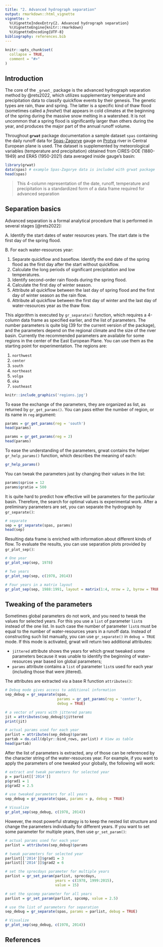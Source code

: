 ```yaml
---
title: "2. Advanced hydrograph separation"
output: rmarkdown::html_vignette
vignette: >
  %\VignetteIndexEntry{2. Advanced hydrograph separation}
  %\VignetteEngine{knitr::rmarkdown}
  %\VignetteEncoding{UTF-8}
bibliography: references.bib
---
```


```r
knitr::opts_chunk$set(
  collapse = TRUE,
  comment = "#>"
)
```

## Introduction

The core of the `_grwat_` package is the advanced hydrograph separation method by @rets2022, which utilizes supplementary temperature and precipitation data to classify quickflow events by their genesis. The genetic types are rain, thaw and spring. The latter is a specific kind of thaw flood (sometimes called a _freshet_) that appears in cold climates at the beginning of the spring during the massive snow melting in a watershed. It is not uncommon that a spring flood is significantly larger than others during the year, and produces the major part of the annual runoff volume.

Throughout __`grwat`__ package documentation a sample dataset `spas` containing the daily runoff data for [Spas-Zagorye](https://allrivers.info/gauge/protva-obninsk) gauge on [Protva](https://en.wikipedia.org/wiki/Protva) river in Central European plane is used. The dataset is supplemented by meteorological variables (temperature and precipitation) obtained from CIRES-DOE (1880-1949) and ERA5 (1950-2021) data averaged inside gauge's basin:

```r
library(grwat)
data(spas) # example Spas-Zagorye data is included with grwat package
head(spas)
```

> This 4-column representation of the date, runoff, temperature and precipitation is a standardized form of a data frame required for advanced separation

## Separation basics

Advanced separation is a formal analytical procedure that is performed in several stages [@rets2022]:

A. Identify the start dates of water resources years. The start date is the first day of the spring flood. 

B. For each water-resources year:

  1. Separate quickflow and baseflow. Identify the end date of the spring flood as the first day after the start without quickflow.
  1. Calculate the long periods of significant precipitation and low temperatures.
  1. Identify second-order rain floods during the spring flood.
  1. Calculate the first day of winter season.
  1. Attribute all quickflow between the last day of spring flood and the first day of winter season as the rain flow.
  1. Attribute all quickflow between the first day of winter and the last day of water-resources year as the thaw flow.

This algorithm is executed by `gr_separate()` function, which requires a 4-column data frame as specified earlier, and the list of parameters. The number parameters is quite big ($39$ for the current version of the package), and the parameters depend on the regional climate and the size of the river basin. Currently the recommended parameters are available for some regions in the center of the East European Plane. You can use them as the starting point for experimentation. The regions are:

1. `northwest`
2. `center`
3. `south`
4. `northeast`
5. `volga`
6. `oka`
7. `southeast`

```r
knitr::include_graphics('regions.jpg')
```

To ease the exchange of the parameters, they are organized as list, as returned by `gr_get_params()`. You can pass either the number of region, or its name in `reg` argument:

```r
params = gr_get_params(reg = 'south')
head(params)

params = gr_get_params(reg = 2)
head(params)
```

To ease the understanding of the parameters, grwat contains the helper `gr_help_params()` function, which describes the meaning of each:

```r
gr_help_params()
```
You can tweak the parameters just by changing their values in the list:

```r
params$sprise = 12
params$gratio = 500
```

It is quite hard to predict how effective will be parameters for the particular basin. Therefore, the search for optimal values is experimental work. After a preliminary parameters are set, you can separate the hydrograph by `gr_separate()`:

```r
# separate
sep = gr_separate(spas, params)
head(sep)
```

Resulting data frame is enriched with information about different kinds of flow. To evaluate the results, you can use separation plots provided by `gr_plot_sep()`:

```r
# One year
gr_plot_sep(sep, 1978) 

# Two years
gr_plot_sep(sep, c(1978, 2014)) 

# Four years in a matrix layout
gr_plot_sep(sep, 1988:1991, layout = matrix(1:4, nrow = 2, byrow = TRUE)) 
```

## Tweaking of the parameters

Sometimes global parameters do not work, and you need to tweak the values for selected years. For this you use a `list` of parameter `list`s instead of the one list. In such case the number of parameter `list`s must be equal to the number of water-resources years in a runoff data. Instead of constructing such list manually, you can use `gr_separate()` in `debug = TRUE` mode. If this mode is activated, grwat will return two additional attributes: 

- `jittered` attribute shows the years for which grwat tweaked some parameters because it was unable to identify the beginning of water-resources year based ion global parameters;
- `params` attribute contains a `list` of parameter `list`s used for each year (including those that were jittered).

The attributes are extracted via a base R function `attributes()`:

```r
# Debug mode gives access to additional information
sep_debug = gr_separate(spas, 
                        params = gr_get_params(reg = 'center'), 
                        debug = TRUE)

# a vector of years with jittered params
jit = attributes(sep_debug)$jittered
print(jit)

# actual params used for each year
parlist = attributes(sep_debug)$params
partab = do.call(dplyr::bind_rows, parlist) # View as table
head(partab)
```


After the list of parameters is extracted, any of those can be referenced by the character string of the water-resources year. For example, if you want to apply the parameters of one tweaked your globally, the following will work:

```r
# extract and tweak parameters for selected year
p = parlist[['2014']]
p$grad1 = 1
p$grad2 = 2.5

# use tweaked parameters for all years
sep_debug = gr_separate(spas, params = p, debug = TRUE)

# Visualize
gr_plot_sep(sep_debug, c(1978, 2014)) 
```

However, the most powerful strategy is to keep the nested list structure and change the parameters individually for different years. If you want to set some parameter for multiple years, then use `gr_set_param()`:

```r
# actual params used for each year
parlist = attributes(sep_debug)$params

# tweak parameters for selected year
parlist[['2014']]$grad1 = 3
parlist[['2014']]$grad2 = 6

# set the sprecdays parameter for multiple years
parlist = gr_set_param(parlist, sprecdays, 
                       years = c(1978, 1999:2015), 
                       value = 15)

# set the spcomp parameter for all years
parlist = gr_set_param(parlist, spcomp, value = 2.5)

# use the list of parameters for separation
sep_debug = gr_separate(spas, params = parlist, debug = TRUE)

# Visualize
gr_plot_sep(sep_debug, c(1978, 2014))
```

## References
